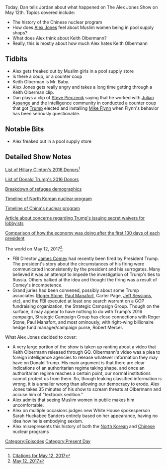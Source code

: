 {{DEFAULTSORT:
    #_EPISODE_0041:May 12, 2017
}}{{Episode
    | title           = May 12, 2017
    | caption         = Listen to this episode on [https://knowledgefight.libsyn.com/knowledge-fight-may-12-2017 Libsyn] [https://open.spotify.com/episode/2bSUtpHWt7lnnYsq3NMHeV Spotify], Read the [[Transcript/41: May 12, 2017|Unofficial Transcript]]
    | episodeNumber   = 41
    | length          = 03:40:23
    | airDate         = May 16, 2017
    | coverageDate    = May 12, 2017
    | episodeType     = [[:Category:Present Day|Present Day]]
    | appearance      = [[Steve Pieczenik]], [[Keith Olberman]], [[Sarah Huckabee Sanders]], [[Sean Spicer]]
    | oocDrop         = It isn't that Trump doesn't know how to use technology, he just doesn't trust it.
    | previousEpisode = [[40: May 10, 2017]]
    | nextEpisode     = [[Spiritual Correction]]
}}

{{Stub}}

Today, Dan tells Jordan about what happened on The Alex Jones Show on May 12th. Topics covered include:

*The history of the Chinese nuclear program
*How does [[Alex Jones]] feel about Muslim women being in pool supply shops?
*What does Alex think about Keith Olbermann?
*Really, this is mostly about how much Alex hates Keith Olbermann

==Tidbits==

*Alex gets freaked out by Muslim girls in a pool supply store
*Is there a coup, or a counter coup
*Keith Olberman is Mr. Baby.
*Alex Jones gets really angry and takes a long time getting through a Keith Olberman clip.
*Dan plays a clip of [[Steve Pieczenik]] saying that he worked with [[Julian Assange]] and the intelligence community in conducted a counter coup that got [[Donald Trump|Trump]] elected and installing [[General Michael Flynn|Mike Flynn]] when Flynn's behavior has been seriously questionable.

==Notable Bits==

*Alex freaked out in a pool supply store

==Detailed Show Notes==

[https://www.opensecrets.org/politicians/contrib.php?cid=N00000019&cycle=Career List of Hillary Clinton's 2016 Donors]<ref>[https://knowledgefight.com/research/2017/5/15/citations-for-may-12-2017 Citations for May 12, 2017]</ref>

[https://www.opensecrets.org/pres16/contributors?id=n00023864 List of Donald Trump's 2016 Donors]

[http://www.snopes.com/refugee-invaders-meme/ Breakdown of refugee demographics]

[https://web.archive.org/web/20130425162315/http://americansecurityproject.org/ASP%20Reports/Ref%200072%20-%20North%20Korea%E2%80%99s%20Nuclear%20Program%20.pdf Timeline of North Korean nuclear program]

[http://www.nti.org/media/pdfs/china_nuclear_3.pdf?_=1364257156 Timeline of China's nuclear program]

[https://www.nytimes.com/2017/05/01/us/politics/top-ethics-officer-challenges-trump-over-secret-waivers-for-ex-lobbyists.html Article about concerns regarding Trump's issuing secret waivers for lobbyists]

[http://www.marketwatch.com/story/how-the-trump-stock-market-ranks-as-he-approaches-his-100th-day-in-office-2017-04-12 Comparison of how the economy was doing after the first 100 days of each president]

The world on May 12, 2017<ref>[https://knowledgefight.com/the-past/2017/5/12/may-12-2017 May 12, 2017]</ref>:

*FBI Director [[James Comey]] had recently been fired by President Trump. The president's story about the circumstances of his firing were communicated inconsistently by the president and his surrogates. Many believed it was an attempt to impede the investigation of Trump's ties to Russia. Others balked at the idea and thought the firing was a result of Comey's incompetence.
*Grand juries had been convened, possibly about some Trump associates ([[Roger Stone]], [[Paul Manafort]], Carter Page, [[Jeff Sessions]], etc), and the FBI executed at least one search warrant on a GOP fundraising organization, the Strategic Campaign Group. Though on the surface, it may appear to have nothing to do with Trump's 2016 campaign, Strategic Campaign Group has close connections with Roger Stone, Paul Manafort, and most ominously, with right-wing billionaire hedge fund manager/campaign purse, Robert Mercer.

What Alex Jones decided to cover:

*A very large portion of the show is taken up ranting about a video that Keith Olbermann released through GQ. Olbermann's video was a plea to foreign intelligence agencies to release whatever information they may have on Donald Trump. His main argument is that there are clear indications of an authoritarian regime taking shape, and once an authoritarian regime reaches a certain point, our normal institutions cannot protect us from them. So, though leaking classified information is wrong, it is a smaller wrong than allowing our democracy to erode. Alex Jones takes 35 minutes of his show to scream threats at Olbermann and accuse him of "textbook sedition."
*Alex admits that seeing Muslim women in public makes him uncomfortable.
*Alex on multiple occasions judges new White House spokesperson Sarah Huckabee Sanders entirely based on her appearance, having no idea how he is embodying sexism.
*Alex misrepresents this history of both the [https://web.archive.org/web/20130425162315/http://americansecurityproject.org/ASP%20Reports/Ref%200072%20-%20North%20Korea%E2%80%99s%20Nuclear%20Program%20.pdf North Korean] and [http://www.atomicarchive.com/History/coldwar/page12.shtml Chinese] nuclear programs

[[Category:Episodes]]
[[Category:Present Day]]
